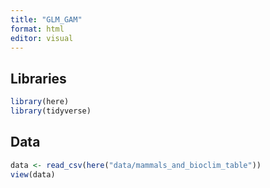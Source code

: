 ```yaml
---
title: "GLM_GAM"
format: html
editor: visual
---
```


## Libraries

```r
library(here)
library(tidyverse)
```

## Data

```r
data <- read_csv(here("data/mammals_and_bioclim_table"))
view(data)
```
